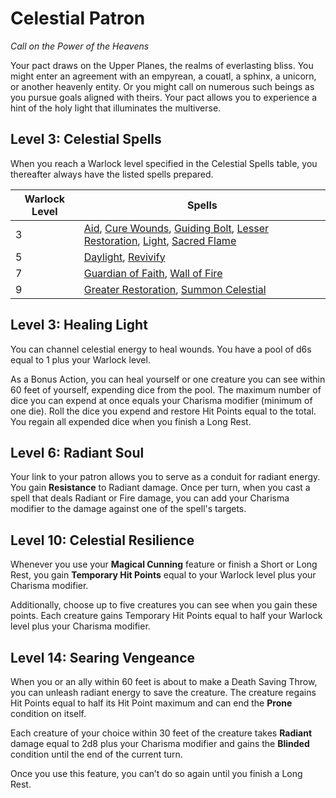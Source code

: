 # Celestial Patron

_Call on the Power of the Heavens_

Your pact draws on the Upper Planes, the realms of everlasting bliss. You might enter an agreement with an empyrean, a couatl, a sphinx, a unicorn, or another heavenly entity. Or you might call on numerous such beings as you pursue goals aligned with theirs. Your pact allows you to experience a hint of the holy light that illuminates the multiverse.

## Level 3: Celestial Spells

When you reach a Warlock level specified in the Celestial Spells table, you thereafter always have the listed spells prepared.

| Warlock Level | Spells                                                                                                                                                                                                                                                                                                                                                             |
| ------------- | ------------------------------------------------------------------------------------------------------------------------------------------------------------------------------------------------------------------------------------------------------------------------------------------------------------------------------------------------------------------ |
| 3             | [Aid](http://dnd2024.wikidot.com/spell:aid), [Cure Wounds](http://dnd2024.wikidot.com/spell:cure-wounds), [Guiding Bolt](http://dnd2024.wikidot.com/spell:guiding-bolt), [Lesser Restoration](http://dnd2024.wikidot.com/spell:lesser-restoration), [Light](http://dnd2024.wikidot.com/spell:light), [Sacred Flame](http://dnd2024.wikidot.com/spell:sacred-flame) |
| 5             | [Daylight](http://dnd2024.wikidot.com/spell:daylight), [Revivify](http://dnd2024.wikidot.com/spell:revivify)                                                                                                                                                                                                                                                       |
| 7             | [Guardian of Faith](http://dnd2024.wikidot.com/spell:guardian-of-faith), [Wall of Fire](http://dnd2024.wikidot.com/spell:wall-of-fire)                                                                                                                                                                                                                             |
| 9             | [Greater Restoration](http://dnd2024.wikidot.com/spell:greater-restoration), [Summon Celestial](http://dnd2024.wikidot.com/spell:summon-celestial)                                                                                                                                                                                                                 |

## Level 3: Healing Light

You can channel celestial energy to heal wounds. You have a pool of d6s equal to 1 plus your Warlock level.

As a Bonus Action, you can heal yourself or one creature you can see within 60 feet of yourself, expending dice from the pool. The maximum number of dice you can expend at once equals your Charisma modifier (minimum of one die). Roll the dice you expend and restore Hit Points equal to the total. You regain all expended dice when you finish a Long Rest.

## Level 6: Radiant Soul

Your link to your patron allows you to serve as a conduit for radiant energy. You gain **Resistance** to Radiant damage. Once per turn, when you cast a spell that deals Radiant or Fire damage, you can add your Charisma modifier to the damage against one of the spell's targets.

## Level 10: Celestial Resilience

Whenever you use your **Magical Cunning** feature or finish a Short or Long Rest, you gain **Temporary Hit Points** equal to your Warlock level plus your Charisma modifier.

Additionally, choose up to five creatures you can see when you gain these points. Each creature gains Temporary Hit Points equal to half your Warlock level plus your Charisma modifier.

## Level 14: Searing Vengeance

When you or an ally within 60 feet is about to make a Death Saving Throw, you can unleash radiant energy to save the creature. The creature regains Hit Points equal to half its Hit Point maximum and can end the **Prone** condition on itself.

Each creature of your choice within 30 feet of the creature takes **Radiant** damage equal to 2d8 plus your Charisma modifier and gains the **Blinded** condition until the end of the current turn.

Once you use this feature, you can’t do so again until you finish a Long Rest.

